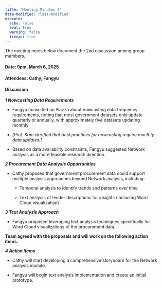 ```yaml
---
title: "Meeting Minutes 2"
date-modified: "last-modified"
execute:
  echo: False
  eval: True
  warning: false
  freeze: true
---
```


The meeting notes below document the 2nd discussion among group members.

#### **Date: 9pm, March 6, 2025**

#### **Attendees:** Cathy, Fangyu

#### **Discussion**

***1 Nowcasting Data Requirements***

-   Fangyu consulted on Piazza about nowcasting data frequency requirements, noting that most government datasets only update quarterly or annually, with approximately five datasets updating monthly. 

<!-- -->

-   *\[Prof. Kam clarified that best practices for nowcasting require monthly data updates.\]*

<!-- -->

-   Based on data availability constraints, Fangyu suggested Network analysis as a more feasible research direction. 

***2 Procurement Data Analysis Opportunities***

-   Cathy proposed that government procurement data could support multiple analysis approaches beyond Network analysis, including:  

    -   Temporal analysis to identify trends and patterns over time 

    -   Text analysis of tender descriptions for insights (including Word Cloud visualization) 

***3 Text Analysis Approach***

-   Fangyu proposed leveraging text analysis techniques specifically for Word Cloud visualizations of the procurement data. 

**Team agreed with the proposals and will work on the following action items.** 

***4 Action Items*** 

-   Cathy will start developing a comprehensive storyboard for the Network analysis module. 

<!-- -->

-   Fangyu will begin text analysis implementation and create an initial prototype. 
